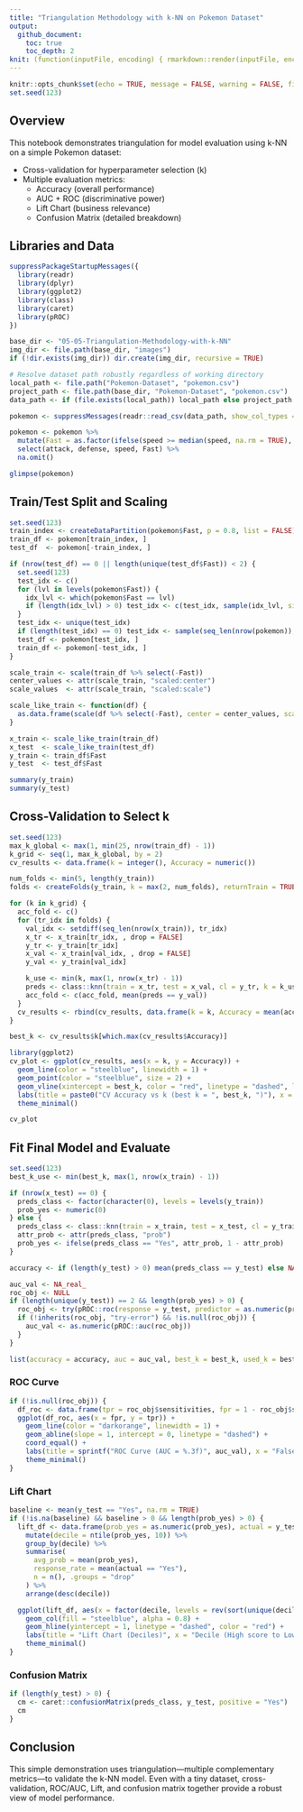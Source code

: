 ```yaml
---
title: "Triangulation Methodology with k-NN on Pokemon Dataset"
output:
  github_document:
    toc: true
    toc_depth: 2
knit: (function(inputFile, encoding) { rmarkdown::render(inputFile, encoding = encoding, clean = TRUE) })
---
```


```r
knitr::opts_chunk$set(echo = TRUE, message = FALSE, warning = FALSE, fig.path = "05-05-Triangulation-Methodology-with-k-NN/images/", fig.width = 7, fig.height = 5)
set.seed(123)
```

## Overview

This notebook demonstrates triangulation for model evaluation using k-NN on a simple Pokemon dataset:

- Cross-validation for hyperparameter selection (k)
- Multiple evaluation metrics:
  - Accuracy (overall performance)
  - AUC + ROC (discriminative power)
  - Lift Chart (business relevance)
  - Confusion Matrix (detailed breakdown)

## Libraries and Data

```r
suppressPackageStartupMessages({
  library(readr)
  library(dplyr)
  library(ggplot2)
  library(class)
  library(caret)
  library(pROC)
})

base_dir <- "05-05-Triangulation-Methodology-with-k-NN"
img_dir <- file.path(base_dir, "images")
if (!dir.exists(img_dir)) dir.create(img_dir, recursive = TRUE)

# Resolve dataset path robustly regardless of working directory
local_path <- file.path("Pokemon-Dataset", "pokemon.csv")
project_path <- file.path(base_dir, "Pokemon-Dataset", "pokemon.csv")
data_path <- if (file.exists(local_path)) local_path else project_path

pokemon <- suppressMessages(readr::read_csv(data_path, show_col_types = FALSE))

pokemon <- pokemon %>%
  mutate(Fast = as.factor(ifelse(speed >= median(speed, na.rm = TRUE), "Yes", "No"))) %>%
  select(attack, defense, speed, Fast) %>%
  na.omit()

glimpse(pokemon)
```

## Train/Test Split and Scaling

```r
set.seed(123)
train_index <- createDataPartition(pokemon$Fast, p = 0.8, list = FALSE)
train_df <- pokemon[train_index, ]
test_df  <- pokemon[-train_index, ]

if (nrow(test_df) == 0 || length(unique(test_df$Fast)) < 2) {
  set.seed(123)
  test_idx <- c()
  for (lvl in levels(pokemon$Fast)) {
    idx_lvl <- which(pokemon$Fast == lvl)
    if (length(idx_lvl) > 0) test_idx <- c(test_idx, sample(idx_lvl, size = 1))
  }
  test_idx <- unique(test_idx)
  if (length(test_idx) == 0) test_idx <- sample(seq_len(nrow(pokemon)), size = 1)
  test_df <- pokemon[test_idx, ]
  train_df <- pokemon[-test_idx, ]
}

scale_train <- scale(train_df %>% select(-Fast))
center_values <- attr(scale_train, "scaled:center")
scale_values  <- attr(scale_train, "scaled:scale")

scale_like_train <- function(df) {
  as.data.frame(scale(df %>% select(-Fast), center = center_values, scale = scale_values))
}

x_train <- scale_like_train(train_df)
x_test  <- scale_like_train(test_df)
y_train <- train_df$Fast
y_test  <- test_df$Fast

summary(y_train)
summary(y_test)
```

## Cross-Validation to Select k

```r
set.seed(123)
max_k_global <- max(1, min(25, nrow(train_df) - 1))
k_grid <- seq(1, max_k_global, by = 2)
cv_results <- data.frame(k = integer(), Accuracy = numeric())

num_folds <- min(5, length(y_train))
folds <- createFolds(y_train, k = max(2, num_folds), returnTrain = TRUE)

for (k in k_grid) {
  acc_fold <- c()
  for (tr_idx in folds) {
    val_idx <- setdiff(seq_len(nrow(x_train)), tr_idx)
    x_tr <- x_train[tr_idx, , drop = FALSE]
    y_tr <- y_train[tr_idx]
    x_val <- x_train[val_idx, , drop = FALSE]
    y_val <- y_train[val_idx]

    k_use <- min(k, max(1, nrow(x_tr) - 1))
    preds <- class::knn(train = x_tr, test = x_val, cl = y_tr, k = k_use, prob = TRUE)
    acc_fold <- c(acc_fold, mean(preds == y_val))
  }
  cv_results <- rbind(cv_results, data.frame(k = k, Accuracy = mean(acc_fold)))
}

best_k <- cv_results$k[which.max(cv_results$Accuracy)]

library(ggplot2)
cv_plot <- ggplot(cv_results, aes(x = k, y = Accuracy)) +
  geom_line(color = "steelblue", linewidth = 1) +
  geom_point(color = "steelblue", size = 2) +
  geom_vline(xintercept = best_k, color = "red", linetype = "dashed", linewidth = 1) +
  labs(title = paste0("CV Accuracy vs k (best k = ", best_k, ")"), x = "k", y = "CV Accuracy") +
  theme_minimal()

cv_plot
```

## Fit Final Model and Evaluate

```r
set.seed(123)
best_k_use <- min(best_k, max(1, nrow(x_train) - 1))

if (nrow(x_test) == 0) {
  preds_class <- factor(character(0), levels = levels(y_train))
  prob_yes <- numeric(0)
} else {
  preds_class <- class::knn(train = x_train, test = x_test, cl = y_train, k = best_k_use, prob = TRUE)
  attr_prob <- attr(preds_class, "prob")
  prob_yes <- ifelse(preds_class == "Yes", attr_prob, 1 - attr_prob)
}

accuracy <- if (length(y_test) > 0) mean(preds_class == y_test) else NA_real_

auc_val <- NA_real_
roc_obj <- NULL
if (length(unique(y_test)) == 2 && length(prob_yes) > 0) {
  roc_obj <- try(pROC::roc(response = y_test, predictor = as.numeric(prob_yes), levels = c("No", "Yes"), quiet = TRUE), silent = TRUE)
  if (!inherits(roc_obj, "try-error") && !is.null(roc_obj)) {
    auc_val <- as.numeric(pROC::auc(roc_obj))
  }
}

list(accuracy = accuracy, auc = auc_val, best_k = best_k, used_k = best_k_use)
```

### ROC Curve

```r
if (!is.null(roc_obj)) {
  df_roc <- data.frame(tpr = roc_obj$sensitivities, fpr = 1 - roc_obj$specificities)
  ggplot(df_roc, aes(x = fpr, y = tpr)) +
    geom_line(color = "darkorange", linewidth = 1) +
    geom_abline(slope = 1, intercept = 0, linetype = "dashed") +
    coord_equal() +
    labs(title = sprintf("ROC Curve (AUC = %.3f)", auc_val), x = "False Positive Rate", y = "True Positive Rate") +
    theme_minimal()
}
```

### Lift Chart

```r
baseline <- mean(y_test == "Yes", na.rm = TRUE)
if (!is.na(baseline) && baseline > 0 && length(prob_yes) > 0) {
  lift_df <- data.frame(prob_yes = as.numeric(prob_yes), actual = y_test) %>%
    mutate(decile = ntile(prob_yes, 10)) %>%
    group_by(decile) %>%
    summarise(
      avg_prob = mean(prob_yes),
      response_rate = mean(actual == "Yes"),
      n = n(), .groups = "drop"
    ) %>%
    arrange(desc(decile))

  ggplot(lift_df, aes(x = factor(decile, levels = rev(sort(unique(decile)))), y = response_rate / baseline)) +
    geom_col(fill = "steelblue", alpha = 0.8) +
    geom_hline(yintercept = 1, linetype = "dashed", color = "red") +
    labs(title = "Lift Chart (Deciles)", x = "Decile (High score to Low)", y = "Lift over baseline") +
    theme_minimal()
}
```

### Confusion Matrix

```r
if (length(y_test) > 0) {
  cm <- caret::confusionMatrix(preds_class, y_test, positive = "Yes")
  cm
}
```

## Conclusion

This simple demonstration uses triangulation—multiple complementary metrics—to validate the k-NN model. Even with a tiny dataset, cross-validation, ROC/AUC, Lift, and confusion matrix together provide a robust view of model performance.
